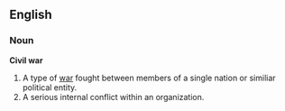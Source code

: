 ==English==
===Noun===
{{wikipedia}}
'''Civil war'''
# A type of [[war]] fought between members of a single nation or similiar political entity.
# A serious internal conflict within an organization.